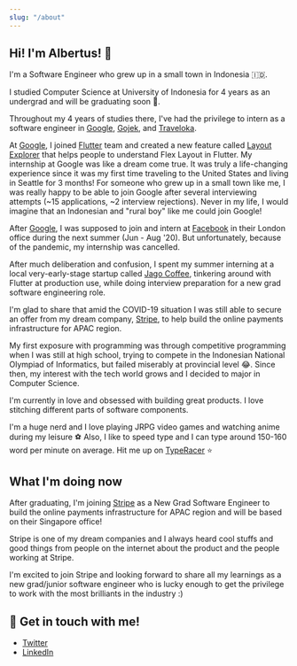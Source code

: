 ```yaml
---
slug: "/about"
---
```


## Hi! I'm Albertus! 👋

I'm a Software Engineer who grew up in a small town in Indonesia 🇮🇩.

I studied Computer Science at University of Indonesia for 4 years as an undergrad and will be graduating soon 🏫.

Throughout my 4 years of studies there, I've had the privilege to intern as a software engineer in [Google](github.com/google), [Gojek](github.com/gojek), and [Traveloka](github.com/traveloka).

At [Google](github.com/google), I joined [Flutter](github.com/flutter) team and created a new feature called [Layout Explorer](https://flutter.dev/docs/development/tools/devtools/inspector#flutter-layout-explorer)
that helps people to understand Flex Layout in Flutter. My internship at Google was like a dream come true. It was truly a life-changing experience since it was my first time traveling to the United States and
living in Seattle for 3 months! For someone who grew up in a small town like me, I was really happy to be able to join Google after several interviewing attempts (~15 applications, ~2 interview rejections).
Never in my life, I would imagine that an Indonesian and "rural boy" like me could join Google!

After [Google](github.com/google), I was supposed to join and intern at [Facebook](github.com/facebook) in their London office during the next summer (Jun - Aug '20).
But unfortunately, because of the pandemic, my internship was cancelled.

After much deliberation and confusion, I spent my summer interning at a local very-early-stage startup called [Jago Coffee](https://jagocoffee.com), tinkering around with Flutter at production use,
while doing interview preparation for a new grad software engineering role.

I'm glad to share that amid the COVID-19 situation I was still able to secure an offer from my dream company, [Stripe](https://www.stripe.com), to help build the online payments infrastructure for APAC region.

My first exposure with programming was through competitive programming when I was still at high school, trying to compete in the Indonesian National Olympiad of Informatics,
but failed miserably at provincial level 😂. Since then, my interest with the tech world grows and I decided to major in Computer Science.

I'm currently in love and obsessed with building great products. I love stitching different parts of software components.

I'm a huge nerd and I love playing JRPG video games and watching anime during my leisure ⚽
Also, I like to speed type and I can type around 150-160 word per minute on average. Hit me up on [TypeRacer](https://data.typeracer.com/pit/profile?user=adalberht) ⭐

## What I'm doing now

After graduating, I'm joining [Stripe](https://www.stripe.com) as a New Grad Software Engineer to build the online payments infrastructure for APAC region and will be based on their Singapore office!

Stripe is one of my dream companies and I always heard cool stuffs and good things from people on the internet about the product and the people working at Stripe.

I'm excited to join Stripe and looking forward to share all my learnings as a new grad/junior software engineer who is lucky enough to get the privilege to work with the most brilliants in the industry :)

## 📝 Get in touch with me!

- [Twitter](https://www.twitter.com/albertusdev)
- [LinkedIn](https://www.linkedin.com/in/albertusangga)
